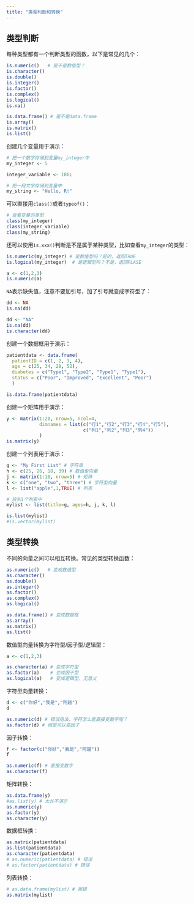 ```yaml
---
title: "类型判断和转换"
---
```


## 类型判断

每种类型都有一个判断类型的函数，以下是常见的几个：

```r
is.numeric()   # 是不是数值型？
is.character()
is.double()
is.integer()
is.factor()
is.complex()
is.logical()
is.na() 

is.data.frame() # 是不是data.frame
is.array()
is.matrix()
is.list()
```

创建几个变量用于演示：

```r
# 把一个数字存储到变量my_integer中
my_integer <- 5

integer_variable <- 186L

# 把一段文字存储到变量中
my_string <- "Hello, R!"
```

可以直接用`class()`或者`typeof()`：

```r
# 查看变量的类型
class(my_integer)
class(integer_variable)
class(my_string)
```

还可以使用`is.xxx()`判断是不是属于某种类型，比如查看`my_integer`的类型：

```r
is.numeric(my_integer) # 是数值型吗？是的，返回TRUE
is.logical(my_integer)  # 是逻辑型吗？不是，返回FLASE
```

```r
a <- c(1,2,3)
is.numeric(a)
```

`NA`表示缺失值，注意不要加引号，加了引号就变成字符型了：

```r
dd <- NA
is.na(dd)

dd <- "NA"
is.na(dd)
is.character(dd)
```

创建一个数据框用于演示：

```r
patientdata <- data.frame(
  patientID = c(1, 2, 3, 4), 
  age = c(25, 34, 28, 52), 
  diabetes = c("Type1", "Type2", "Type1", "Type1"), 
  status = c("Poor", "Improved", "Excellent", "Poor")
  )

is.data.frame(patientdata)
```

创建一个矩阵用于演示：

```r
y <- matrix(1:20, nrow=5, ncol=4,
            dimnames = list(c("行1","行2","行3","行4","行5"),
                            c("列1","列2","列3","列4"))
            ) 
is.matrix(y)
```

创建一个列表用于演示：

```r
g <- "My First List" # 字符串
h <- c(25, 26, 18, 39) # 数值型向量
j <- matrix(1:10, nrow=5) # 矩阵
k <- c("one", "two", "three") # 字符型向量
l <- list("apple",1,TRUE) # 列表

# 放到1个列表中
mylist <- list(title=g, ages=h, j, k, l)

is.list(mylist)
#is.vector(mylist)
```

## 类型转换

不同的向量之间可以相互转换。常见的类型转换函数：

```r
as.numeric()   # 变成数值型
as.character()
as.double()
as.integer()
as.factor()
as.complex()
as.logical()

as.data.frame() # 变成数据框
as.array()
as.matrix()
as.list()
```

数值型向量转换为字符型/因子型/逻辑型：

```r
a <- c(1,2,3)

as.character(a) # 变成字符型
as.factor(a)    # 变成因子型
as.logical(a)   # 变成逻辑型，无意义
```

字符型向量转换：

```r
d <- c("你好","我是","阿越")
d

as.numeric(d) # 错误用法，字符怎么能直接变数字呢？
as.factor(d) # 但是可以变因子
```

因子转换：

```r
f <- factor(c("你好","我是","阿越"))
f

as.numeric(f) # 直接变数字
as.character(f)
```

矩阵转换：

```r
as.data.frame(y)
#as.list(y) # 太长不演示
as.numeric(y)
as.factor(y)
as.character(y)
```

数据框转换：

```r
as.matrix(patientdata)
as.list(patientdata)
as.character(patientdata)
# as.numeric(patientdata) # 错误
# as.factor(patientdata) # 错误
```

列表转换：

```r
# as.data.frame(mylist) # 报错
as.matrix(mylist)
```


